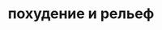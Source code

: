 ---
    'title': 'похудение и рельеф'
    'image': '/images/about-me1.webp'
    'price': '2990'
    'tags': 'нужен коврик; нужен МФР-ролл; нужен МФР-мячик; доступ на 3 месяца'
    'forWhom': 'Сбросить лишние килограммы; Обрести рельефное, красивое тело; Стать привлекательнее и увереннее в себе'
    'inCourse': '15 полноценных тренировок по 40 минут; тренировки для тонуса мышц; занятия для улучшения гибкости; работа с осанкой'
    'h1': 'интервальные тренировки'
    'h1p': 'Такой формат выполнения упражнений позволяет достигунть максимального результата'
    'h2': 'комплексные тренировки с разминкой и заминкой'
    'h2p': 'для безопасной и эффективной тренировки'
    'h3': 'доступ на 3 месяца'
    'h3p': 'вы сможете выполнять тренировки в комфортном для вас темпе и пройти курс несколько раз'
    'annotation': 'Уникальная программа похудения и комплекс тренировок для быстрого сжиросжигания в домашних условиях. Самые эффективные упражнения и тренировки на все тело.'
---